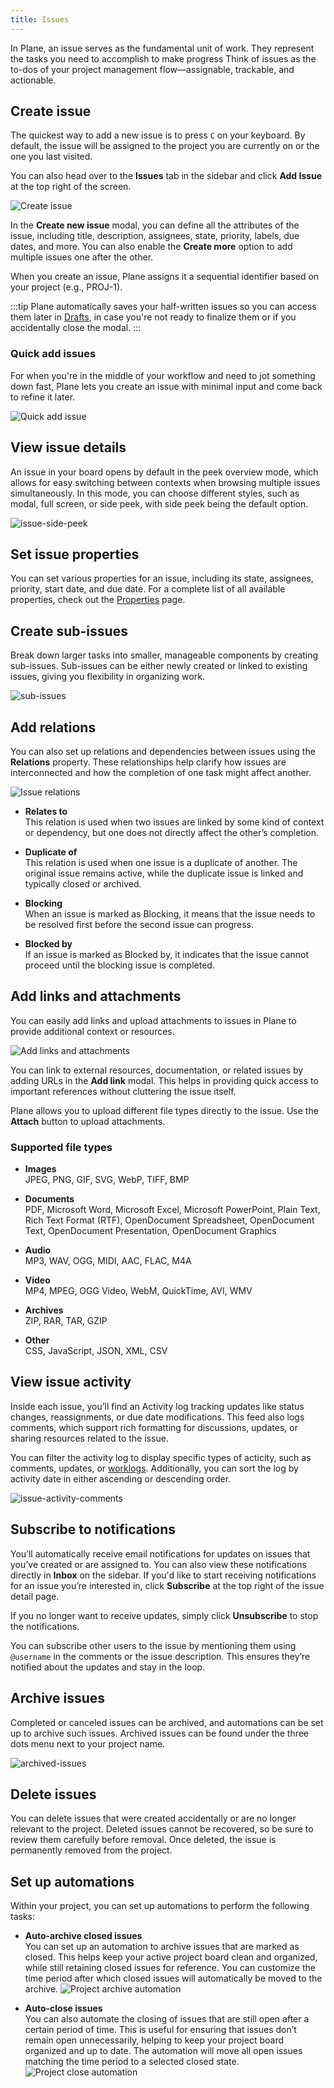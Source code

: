 ```yaml
---
title: Issues
---
```


In Plane, an issue serves as the fundamental unit of work. They represent the tasks you need to accomplish to make progress Think of issues as the to-dos of your project management flow—assignable, trackable, and actionable. 

## Create issue

The quickest way to add a new issue is to press `C` on your keyboard. By default, the issue will be assigned to the project you are currently on or the one you last visited.

You can also head over to the **Issues** tab in the sidebar and click **Add Issue** at the top right of the screen. 

![Create issue](https://media.docs.plane.so/issues/create-issue-modal.webp#center)

In the **Create new issue** modal, you can define all the attributes of the issue, including title, description, assignees, state, priority, labels, due dates, and more. You can also enable the **Create more** option to add multiple issues one after the other.

When you create an issue, Plane assigns it a sequential identifier based on your project (e.g., PROJ-1).

:::tip
Plane automatically saves your half-written issues so you can access them later in [Drafts](/core-concepts/drafts), in case you're not ready to finalize them or if you accidentally close the modal. 
:::

### Quick add issues

For when you're in the middle of your workflow and need to jot something down fast, Plane lets you create an issue with minimal input and come back to refine it later.

![Quick add issue](https://media.docs.plane.so/issues/issue-quick-add.webp#center)

## View issue details

An issue in your board opens by default in the peek overview mode, which allows for easy switching between contexts when browsing multiple issues simultaneously. In this mode, you can choose different styles, such as modal, full screen, or side peek, with side peek being the default option.

![issue-side-peek](https://media.docs.plane.so/issues/issue-side-peek.webp#center)

## Set issue properties

You can set various properties for an issue, including its state, assignees, priority, start date, and due date. For a complete list of all available properties, check out the [Properties](/core-concepts/issues/properties) page.

## Create sub-issues

Break down larger tasks into smaller, manageable components by creating sub-issues. Sub-issues can be either newly created or linked to existing issues, giving you flexibility in organizing work.

![sub-issues](https://media.docs.plane.so/issues/issue-sub-issues.webp#center)

## Add relations

You can also set up relations and dependencies between issues using the **Relations** property. These relationships help clarify how issues are interconnected and how the completion of one task might affect another.

![Issue relations](https://media.docs.plane.so/issues/issue-relations.webp#center)

- **Relates to**  
This relation is used when two issues are linked by some kind of context or dependency, but one does not directly affect the other’s completion.

- **Duplicate of**  
This relation is used when one issue is a duplicate of another. The original issue remains active, while the duplicate issue is linked and typically closed or archived.

- **Blocking**  
When an issue is marked as Blocking, it means that the issue needs to be resolved first before the second issue can progress.

- **Blocked by**  
If an issue is marked as Blocked by, it indicates that the issue cannot proceed until the blocking issue is completed.

## Add links and attachments

You can easily add links and upload attachments to issues in Plane to provide additional context or resources. 

![Add links and attachments](https://media.docs.plane.so/issues/links-and-attachments.webp#center)

You can link to external resources, documentation, or related issues by adding URLs in the **Add link** modal. This helps in providing quick access to important references without cluttering the issue itself.

Plane allows you to upload different file types directly to the issue. Use the **Attach** button to upload attachments. 

### Supported file types

- **Images**  
JPEG, PNG, GIF, SVG, WebP, TIFF, BMP

- **Documents**  
PDF, Microsoft Word, Microsoft Excel, Microsoft PowerPoint, Plain Text, Rich Text Format (RTF), OpenDocument Spreadsheet, OpenDocument Text, OpenDocument Presentation, OpenDocument Graphics

- **Audio**  
MP3, WAV, OGG, MIDI, AAC, FLAC, M4A

- **Video**  
MP4, MPEG, OGG Video, WebM, QuickTime, AVI, WMV

- **Archives**  
ZIP, RAR, TAR, GZIP

- **Other**  
CSS, JavaScript, JSON, XML, CSV

## View issue activity

Inside each issue, you’ll find an Activity log tracking updates like status changes, reassignments, or due date modifications. This feed also logs comments, which support rich formatting for discussions, updates, or sharing resources related to the issue.

You can filter the activity log to display specific types of acticity, such as comments, updates, or [worklogs](/core-concepts/issues/time-tracking). Additionally, you can sort the log by activity date in either ascending or descending order.


![issue-activity-comments](https://media.docs.plane.so/issues/issue-activity-comments.webp#center)

## Subscribe to notifications

You’ll automatically receive email notifications for updates on issues that you’ve created or are assigned to. You can also view these notifications directly in **Inbox** on the sidebar. If you'd like to start receiving notifications for an issue you’re interested in, click **Subscribe** at the top right of the issue detail page.

If you no longer want to receive updates, simply click **Unsubscribe** to stop the notifications.

You can subscribe other users to the issue by mentioning them using `@username` in the comments or the issue description. This ensures they’re notified about the updates and stay in the loop.

## Archive issues

Completed or canceled issues can be archived, and automations can be set up to archive such issues. Archived issues can be found under the three dots menu next to your project name.

![archived-issues](https://media.docs.plane.so/issues/archived-issues.webp#center)

## Delete issues

You can delete issues that were created accidentally or are no longer relevant to the project. Deleted issues cannot be recovered, so be sure to review them carefully before removal. Once deleted, the issue is permanently removed from the project.

## Set up automations

Within your project, you can set up automations to perform the following tasks:

- **Auto-archive closed issues**  
You can set up an automation to archive issues that are marked as closed. This helps keep your active project board clean and organized, while still retaining closed issues for reference. You can customize the time period after which closed issues will automatically be moved to the archive.
![Project archive automation](https://media.docs.plane.so/projects/auto-archive-closed-issues.webp#center)

-  **Auto-close issues**  
You can also automate the closing of issues that are still open after a certain period of time. This is useful for ensuring that issues don’t remain open unnecessarily, helping to keep your project board organized and up to date. The automation will move all open issues matching the time period to a selected closed state.
![Project close automation](https://media.docs.plane.so/projects/auto-close-issues.webp#center)
